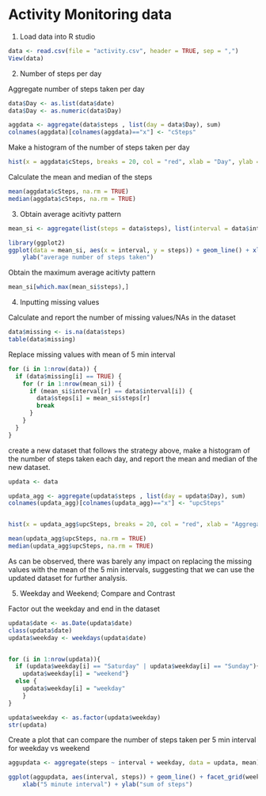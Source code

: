 Activity Monitoring data
========================

1. Load data into R studio

```r
data <- read.csv(file = "activity.csv", header = TRUE, sep = ",")
View(data)
```

2. Number of steps per day

Aggregate number of steps taken per day
```r
data$Day <- as.list(data$date)
data$Day <- as.numeric(data$Day)

aggdata <- aggregate(data$steps , list(day = data$Day), sum)
colnames(aggdata)[colnames(aggdata)=="x"] <- "cSteps"
```

Make a histogram of the number of steps taken per day

```r
hist(x = aggdata$cSteps, breaks = 20, col = "red", xlab = "Day", ylab = "frequency")
```

Calculate the mean and median of the steps

```r
mean(aggdata$cSteps, na.rm = TRUE)
median(aggdata$cSteps, na.rm = TRUE)
```

3. Obtain average acitivty pattern

```r
mean_si <- aggregate(list(steps = data$steps), list(interval = data$interval), mean, na.rm = TRUE)

library(ggplot2)
ggplot(data = mean_si, aes(x = interval, y = steps)) + geom_line() + xlab("5-minute interval") + 
    ylab("average number of steps taken")
```

Obtain the maximum average acitivty pattern

```r
mean_si[which.max(mean_si$steps),]
```

4. Inputting missing values

Calculate and report the number of missing values/NAs in the dataset
```r
data$missing <- is.na(data$steps)
table(data$missing)
```

Replace missing values with mean of 5 min interval

```r
for (i in 1:nrow(data)) {
  if (data$missing[i] == TRUE) {
    for (r in 1:nrow(mean_si)) { 
      if (mean_si$interval[r] == data$interval[i]) {
        data$steps[i] = mean_si$steps[r]
        break
      }
    }
  }
}
```

create a new dataset that follows the strategy above, make a histogram of the number of steps taken
each day, and report the mean and median of the new dataset.

```r
updata <- data

updata_agg <- aggregate(updata$steps , list(day = updata$Day), sum)
colnames(updata_agg)[colnames(updata_agg)=="x"] <- "upcSteps"


hist(x = updata_agg$upcSteps, breaks = 20, col = "red", xlab = "Aggregated Steps")

mean(updata_agg$upcSteps, na.rm = TRUE)
median(updata_agg$upcSteps, na.rm = TRUE)
```

As can be observed, there was barely any impact on replacing the missing values with the mean of the 
5 min intervals, suggesting that we can use the updated dataset for further analysis.

5. Weekday and Weekend; Compare and Contrast

Factor out the weekday and end in the dataset
```r
updata$date <- as.Date(updata$date)
class(updata$date)
updata$weekday <- weekdays(updata$date)


for (i in 1:nrow(updata)){
  if (updata$weekday[i] == "Saturday" | updata$weekday[i] == "Sunday"){
    updata$weekday[i] = "weekend"} 
  else {
    updata$weekday[i] = "weekday"   
    }
}

updata$weekday <- as.factor(updata$weekday)
str(updata)
```

Create a plot that can compare the number of steps taken per 5 min interval for weekday vs weekend

```r
aggupdata <- aggregate(steps ~ interval + weekday, data = updata, mean)

ggplot(aggupdata, aes(interval, steps)) + geom_line() + facet_grid(weekday ~ .) + 
    xlab("5 minute interval") + ylab("sum of steps")
```
